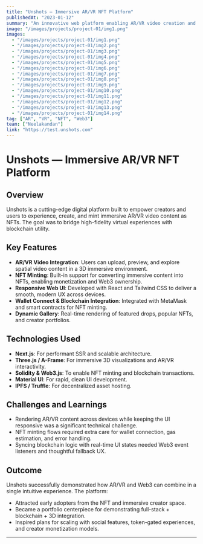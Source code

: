 ```yaml
---
title: "Unshots — Immersive AR/VR NFT Platform"
publishedAt: "2023-01-12"
summary: "An innovative web platform enabling AR/VR video creation and NFT integration, designed for creators and tech-forward users."
image: "/images/projects/project-01/img1.png"
images:
  - "/images/projects/project-01/img1.png"
  - "/images/projects/project-01/img2.png"
  - "/images/projects/project-01/img3.png"
  - "/images/projects/project-01/img4.png"
  - "/images/projects/project-01/img5.png"
  - "/images/projects/project-01/img6.png"
  - "/images/projects/project-01/img7.png"
  - "/images/projects/project-01/img8.png"
  - "/images/projects/project-01/img9.png"
  - "/images/projects/project-01/img10.png"
  - "/images/projects/project-01/img11.png"
  - "/images/projects/project-01/img12.png"
  - "/images/projects/project-01/img13.png"
  - "/images/projects/project-01/img14.png"
tag: ["AR", "VR", "NFT", "Web3"]
team: ["Neelakandan"]
link: "https://test.unshots.com"
---
```


# Unshots — Immersive AR/VR NFT Platform

## Overview

Unshots is a cutting-edge digital platform built to empower creators and users to experience, create, and mint immersive AR/VR video content as NFTs. The goal was to bridge high-fidelity virtual experiences with blockchain utility.

## Key Features

- **AR/VR Video Integration**: Users can upload, preview, and explore spatial video content in a 3D immersive environment.
- **NFT Minting**: Built-in support for converting immersive content into NFTs, enabling monetization and Web3 ownership.
- **Responsive Web UI**: Developed with React and Tailwind CSS to deliver a smooth, modern UX across devices.
- **Wallet Connect & Blockchain Integration**: Integrated with MetaMask and smart contracts for NFT minting.
- **Dynamic Gallery**: Real-time rendering of featured drops, popular NFTs, and creator portfolios.

## Technologies Used

- **Next.js**: For performant SSR and scalable architecture.
- **Three.js / A-Frame**: For immersive 3D visualizations and AR/VR interactivity.
- **Solidity & Web3.js**: To enable NFT minting and blockchain transactions.
- **Material UI**: For rapid, clean UI development.
- **IPFS / Truffle**: For decentralized asset hosting.

## Challenges and Learnings

- Rendering AR/VR content across devices while keeping the UI responsive was a significant technical challenge.
- NFT minting flows required extra care for wallet connection, gas estimation, and error handling.
- Syncing blockchain logic with real-time UI states needed Web3 event listeners and thoughtful fallback UX.

## Outcome

Unshots successfully demonstrated how AR/VR and Web3 can combine in a single intuitive experience. The platform:

- Attracted early adopters from the NFT and immersive creator space.
- Became a portfolio centerpiece for demonstrating full-stack + blockchain + 3D integration.
- Inspired plans for scaling with social features, token-gated experiences, and creator monetization models.

---
